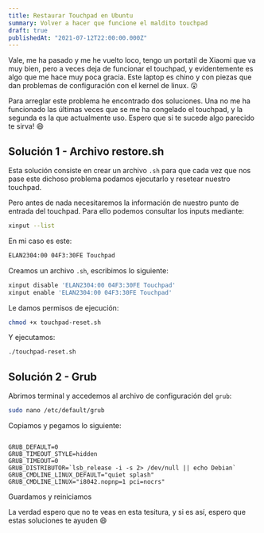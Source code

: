 ```yaml
---
title: Restaurar Touchpad en Ubuntu
summary: Volver a hacer que funcione el maldito touchpad
draft: true
publishedAt: "2021-07-12T22:00:00.000Z"
---
```


Vale, me ha pasado y me he vuelto loco, tengo un portatil de Xiaomi que va muy bien, pero a veces deja de funcionar el touchpad, y evidentemente es algo que me hace muy poca gracia. Este laptop es chino y con piezas que dan problemas de configuración con el kernel de linux. 😲

Para arreglar este problema he encontrado dos soluciones. Una no me ha funcionado las últimas veces que se me ha congelado el touchpad, y la segunda es la que actualmente uso. Espero que si te sucede algo parecido te sirva! 😄

## Solución 1 - Archivo restore.sh

Esta solución consiste en crear un archivo `.sh` para que cada vez que nos pase este dichoso problema podamos ejecutarlo y resetear nuestro touchpad.

Pero antes de nada necesitaremos la información de nuestro punto de entrada del touchpad. Para ello podemos consultar los inputs mediante:

```bash
xinput --list
```

En mi caso es este:

```bash
ELAN2304:00 04F3:30FE Touchpad
```

Creamos un archivo `.sh`, escribimos lo siguiente:

```bash
xinput disable 'ELAN2304:00 04F3:30FE Touchpad'
xinput enable 'ELAN2304:00 04F3:30FE Touchpad'
```

Le damos permisos de ejecución:

```bash
chmod +x touchpad-reset.sh
```

Y ejecutamos:

```bash
./touchpad-reset.sh
```

## Solución 2 - Grub

Abrimos terminal y accedemos al archivo de configuración del `grub`:

```bash
sudo nano /etc/default/grub
```

Copiamos y pegamos lo siguiente:

```

GRUB_DEFAULT=0
GRUB_TIMEOUT_STYLE=hidden
GRUB_TIMEOUT=0
GRUB_DISTRIBUTOR=`lsb_release -i -s 2> /dev/null || echo Debian`
GRUB_CMDLINE_LINUX_DEFAULT="quiet splash"
GRUB_CMDLINE_LINUX="i8042.nopnp=1 pci=nocrs"

```

Guardamos y reiniciamos

La verdad espero que no te veas en esta tesitura, y si es así, espero que estas soluciones te ayuden 😄
